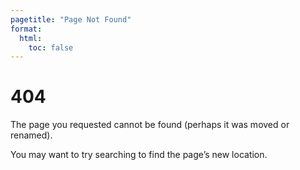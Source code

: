 ```yaml
---
pagetitle: "Page Not Found"
format: 
  html: 
    toc: false
---
```


# 404

The page you requested cannot be found (perhaps it was moved or renamed).

You may want to try searching to find the page's new location.